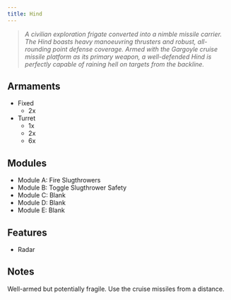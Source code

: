 ```yaml
---
title: Hind
---
```



> *A civilian exploration frigate converted into a nimble missile carrier. The Hind boasts heavy manoeuvring thrusters and robust, all-rounding point defense coverage. Armed with the Gargoyle cruise missile platform as its primary weapon, a well-defended Hind is perfectly capable of raining hell on targets from the backline.*

## Armaments

* Fixed
    * 2x <ShipWeapon weaponID="SlugthrowerCannon" />
* Turret
    * 1x <ShipWeapon weaponID="BaseWeaponTurretGargoyle" />
    * 2x <ShipWeapon weaponID="BaseWeaponTurretLancer" />
    * 6x <ShipWeapon weaponID="WeaponTurretPDT" />



## Modules

* Module A: Fire Slugthrowers
* Module B: Toggle Slugthrower Safety
* Module C: Blank
* Module D: Blank
* Module E: Blank


## Features

* Radar


## Notes

Well-armed but potentially fragile. Use the cruise missiles from a distance.